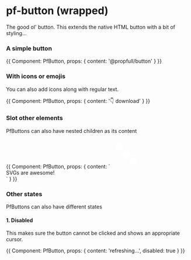 


# pf-button (wrapped)

The good ol' button. This extends the native HTML button with a bit of styling...

<Meta title="Atoms/pf-button" />

### A simple button
<Preview withSource='open'>
    <Story name='default'>
        {{
            Component: PfButton,
            props: {
                content: '@propfull/button'
            }
        }}
    </Story>
</Preview>



### With icons or emojis
You can also add icons along with regular text.

<Preview withSource='open'>
    <Story name='with icon'>
        {{
            Component: PfButton,
            props: { content: '👇 download' }
        }}
    </Story>
</Preview>

### Slot other elements
PfButtons can also have nested children as its content

<Preview>
    <Story name="nesting">
        {{
            Component: PfButton,
            props: {
                content: `
                <svg viewBox="0 0 8 8" width="5rem" height="5rem">
                    <circle cx="2" cy="2" r="1" fill="white" />
                    <circle cx="4" cy="4" r="1" fill="white" />
                    <circle cx="6" cy="6" r="1" fill="white" />
                </svg>
                <div>SVGs are awesome!</div>`
            }
        }}
    </Story>
</Preview>

### Other states
PfButtons can also have different states

#### 1. Disabled
This makes sure the button cannot be clicked and shows an appropriate cursor.

<Preview withSource='open'>
    <Story name='disabled'>
        {{
            Component: PfButton,
            props: {
                content: 'refreshing...',
                disabled: true
            }
        }}
    </Story>
</Preview>
